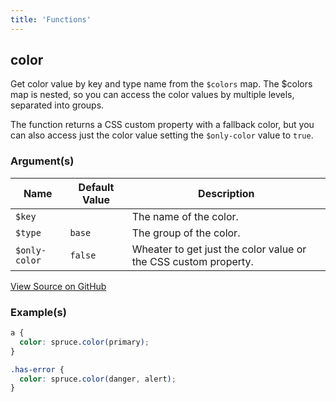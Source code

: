 ```yaml
---
title: 'Functions'
---
```


## color

Get color value by key and type name from the ```$colors``` map. The $colors map is nested, so you can access the color values by multiple levels, separated into groups.

The function returns a CSS custom property with a fallback color, but you can also access just the color value setting the ```$only-color``` value to ```true```.

### Argument(s)

| Name              | Default Value | Description                                                     |
|-------------------|---------------|-----------------------------------------------------------------|
| ```$key```        |               | The name of the color.                                          |
| ```$type```       | ```base```    | The group of the color.                                         |
| ```$only-color``` | ```false```   | Wheater to get just the color value or the CSS custom property. |


[View Source on GitHub](https://github.com/conedevelopment/sprucecss/blob/main/scss/function/_color.scss#L6)

### Example(s)

```scss
a {
  color: spruce.color(primary);
}

.has-error {
  color: spruce.color(danger, alert);
}
```
